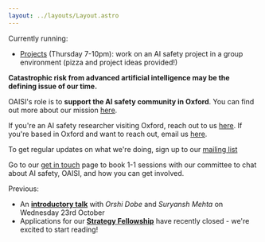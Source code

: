 ```yaml
---
layout: ../layouts/Layout.astro
---
```


<div class='calloutbox'>
Currently running:

- [Projects](projects) (Thursday 7-10pm): work on an AI safety project in a
  group environment (pizza and project ideas provided!)
</div>

**Catastrophic risk from advanced artificial intelligence may be the defining
issue of our time.**

OAISI's role is to **support the AI safety community in Oxford**. You can find
out more about our mission [here](about).

If you're an AI safety researcher visiting Oxford, reach out to us
[here](mailto:gracie+visiting@oaisi.org). If you're based in Oxford and want to
reach out, email us [here](mailto:gracie+newmember@oaisi.org).

To get regular updates on what we're doing, sign up to our
[mailing list](http://eepurl.com/i1scNU)

Go to our [get in touch](getintouch) page to book 1-1 sessions with our
committee to chat about AI safety, OAISI, and how you can get involved.

Previous:

- An [**introductory talk**](introtalks) with _Orshi Dobe_ and _Suryansh Mehta_
  on Wednesday 23rd October
- Applications for our [**Strategy Fellowship**](strategy) have recently
  closed - we're excited to start reading!

